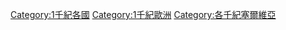 [[Category:1千紀各國|Category:1千紀各國]]
[[Category:1千紀歐洲|Category:1千紀歐洲]]
[[Category:各千紀塞爾維亞|Category:各千紀塞爾維亞]]